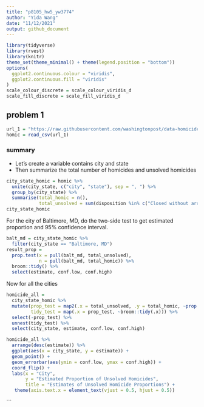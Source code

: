 ```yaml
---
title: "p8105_hw5_yw3774"
author: "Yida Wang"
date: "11/12/2021"
output: github_document
---
```


```r
library(tidyverse)
library(rvest)
library(knitr)
theme_set(theme_minimal() + theme(legend.position = "bottom"))
options(
  ggplot2.continuous.colour = "viridis",
  ggplot2.continuous.fill = "viridis"
)
scale_colour_discrete = scale_colour_viridis_d
scale_fill_discrete = scale_fill_viridis_d
```

## problem 1
```r

url_1 = "https://raw.githubusercontent.com/washingtonpost/data-homicides/master/homicide-data.csv"
homic = read_csv(url_1)

```
### summary
* Let's create a variable contains city and state
* Then summarize the total number of homicides and unsolved homicides
```r
city_state_homic = homic %>% 
  unite(city_state, c("city", "state"), sep = ", ") %>% 
  group_by(city_state) %>% 
  summarise(total_homic = n(),
            total_unsolved = sum(disposition %in% c("Closed without arrest", "Open/No arrest")))
city_state_homic
```

For the city of Baltimore, MD, do the two-side test to get estimated proportion and 95% confidence interval.

```r
balt_md = city_state_homic %>% 
  filter(city_state == "Baltimore, MD") 
result_prop = 
  prop.test(x = pull(balt_md, total_unsolved),
            n = pull(balt_md, total_homic)) %>% 
  broom::tidy() %>% 
  select(estimate, conf.low, conf.high)
```

Now for all the cities

```r
homicide_all =
  city_state_homic %>% 
  mutate(prop_test = map2(.x = total_unsolved, .y = total_homic, ~prop.test(x = .x, n = .y)),
         tidy_test = map(.x = prop_test, ~broom::tidy(.x))) %>% 
  select(-prop_test) %>% 
  unnest(tidy_test) %>%
  select(city_state, estimate, conf.low, conf.high)
```

```r
homicide_all %>% 
  arrange(desc(estimate)) %>%
  ggplot(aes(x = city_state, y = estimate)) +
  geom_point() +
  geom_errorbar(aes(ymin = conf.low, ymax = conf.high)) +
  coord_flip() +
  labs(x = "City",
       y = "Estimated Proportion of Unsolved Homicides",
       title = "Estimates of Unsolved Homicide Proportions") +
   theme(axis.text.x = element_text(vjust = 0.5, hjust = 0.5))
```
```

